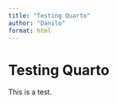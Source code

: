 ---
title: "Testing Quarto"
author: "Danilo"
format: html
---

# Testing Quarto

This is a test.